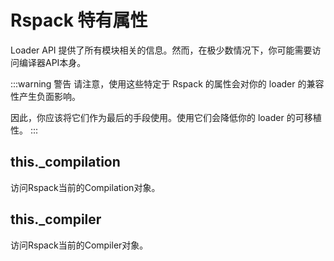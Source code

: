 
<WebpackLicense from="https://webpack.js.org/api/loaders/#webpack-specific-properties" />

# Rspack 特有属性

Loader API 提供了所有模块相关的信息。然而，在极少数情况下，你可能需要访问编译器API本身。

:::warning 警告
请注意，使用这些特定于 Rspack 的属性会对你的 loader 的兼容性产生负面影响。

因此，你应该将它们作为最后的手段使用。使用它们会降低你的 loader 的可移植性。
:::

## this.\_compilation

访问Rspack当前的Compilation对象。

## this.\_compiler

访问Rspack当前的Compiler对象。

